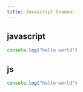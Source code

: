 ```yaml
---
title: Javascript Grammar
---
```


## javascript

```javascript
console.log("hello world")
```

## js

```js
console.log("hello world")
```
